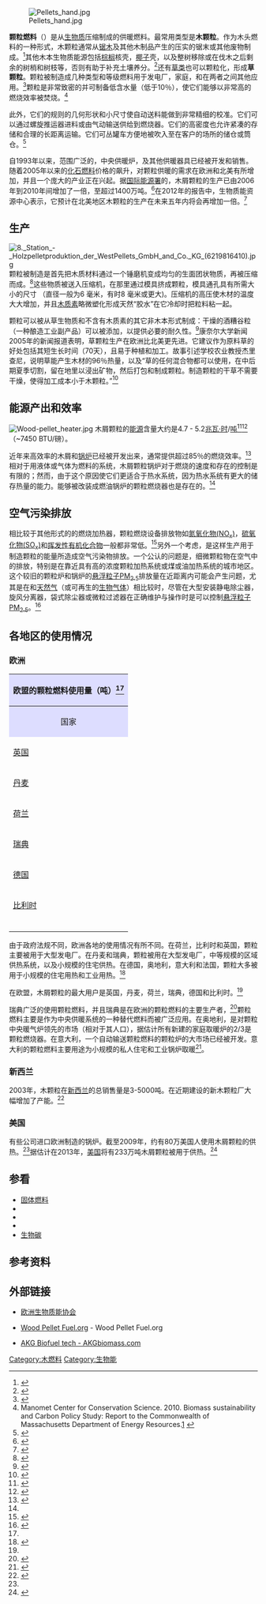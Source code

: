 [[File:Pellets_hand.jpg|thumb]]

'''颗粒燃料'''（{{lang-en|Pellet fuel}}）是从[[生物质|生物质]]压缩制成的供暖燃料。最常用类型是'''木颗粒'''。作为木头燃料的一种形式，木颗粒通常从[[锯木厂|锯木]]及其他木制品产生的压实的锯末或其他废物制成。<ref>{{cite web|title=What are pellets|url=http://pelletheat.org/pellets/what-are-pellets/|publisher=Pellet Fuels Institute|accessdate=7 November 2011|deadurl=yes|archiveurl=https://web.archive.org/web/20111121213851/http://pelletheat.org/pellets/what-are-pellets/|archivedate=2011年11月21日}}</ref>其他木本生物质能源包括[[棕榈|棕榈]]核壳，[[椰子|椰子]]壳，以及整树移除或在伐木之后剩余的树梢和树枝等，否则有助于补充土壤养分。<ref>{{cite web|last=Wood Pellets from PKS and Coconut Shell|title=Wood Pellets from PKS and Coconut Shell|url=http://www.supremecarbon.com/wood.htm|accessdate=13 January 2013}}</ref>还有[[禾本科|草类]]也可以颗粒化，形成'''草颗粒'''。颗粒被制造成几种类型和等级燃料用于发电厂，家庭，和在两者之间其他应用。<ref name=Alakangas>{{cite web|last=Alakangas|first=Eija|title=European pellet standards|url=http://www.eubia.org/uploads/media/VTT_Eija_Alakangas-_01.pdf|accessdate=11 December 2011|date=18 November 2009|deadurl=yes|archiveurl=https://web.archive.org/web/20111216080401/http://www.eubia.org/uploads/media/VTT_Eija_Alakangas-_01.pdf|archivedate=2011年12月16日}}</ref>颗粒是非常致密的并可制备低含水量（低于10％），使它们能够以非常高的燃烧效率被焚烧。<ref name="Manomet">Manomet Center for Conservation Science. 2010. Biomass sustainability and Carbon Policy Study: Report to the Commonwealth of Massachusetts Department of Energy Resources.[http://www.manomet.org/sites/manomet.org/files/Manomet_Biomass_Report_Full_LoRez.pdf] {{Wayback|url=http://www.manomet.org/sites/manomet.org/files/Manomet_Biomass_Report_Full_LoRez.pdf |date=20180108120416 }}</ref>

此外，它们的规则的几何形状和小尺寸使自动送料能做到非常精细的校准。它们可以通过螺旋推运器进料或由气动输送供给到燃烧器。它们的高密度也允许紧凑的存储和合理的长距离运输。它们可丛罐车方便地被吹入至在客户的场所的储仓或筒仓。<ref name=pellets101>{{cite web|title=Wood Pellet Central-Heating Solution for Homeowners and Small Industry|url=http://www.mywoodpelletsolution.com/overview/|publisher=MY WOOD PELLET SOLUTION|accessdate=30 December 2011|deadurl=yes|archiveurl=https://web.archive.org/web/20120123051857/http://www.mywoodpelletsolution.com/overview/|archivedate=2012年1月23日}}</ref>

自1993年以来，范围广泛的{{link-en|颗粒炉|Pellet stove}}，中央供暖炉，及其他供暖器具已经被开发和销售。{{Citation needed|date=August 2011}} 随着2005年以来的[[化石燃料|化石燃料]]价格的飙升，对颗粒供暖的需求在欧洲和北美有所增加，并且一个庞大的产业正在兴起。据[[国际能源署|国际能源署]]的{{link-en|任务40工作组|Task 40}}，木屑颗粒的生产已由2006年到2010年间增加了一倍，至超过1400万吨。<ref name=Task40Dec2011>{{cite web|last=Cocchi|first=Maurizio|title=Global Wood Pellet Industry Market and Trade Study|url=http://www.bioenergytrade.org/downloads/t40-global-wood-pellet-market-study_final.pdf|publisher=IEA Task 40|accessdate=1 June 2012|date=December 2011|deadurl=yes|archiveurl=https://web.archive.org/web/20120425012240/http://www.bioenergytrade.org/downloads/t40-global-wood-pellet-market-study_final.pdf|archivedate=2012年4月25日}}</ref>在2012年的报告中，生物质能资源中心表示，它预计在北美地区木颗粒的生产在未来五年内将会再增加一倍。<ref>{{cite web|last=Frederick|first=Paul|title=2012 VT Wood Chip & Pellet Heating Conference|url=http://www.biomasscenter.org/images/stories/2012prez_frederick.pdf|publisher=Biomass Energy Resource Center|accessdate=23 January 2012}}</ref>

== 生产 ==
[[File:8._Station_-_Holzpelletproduktion_der_WestPellets_GmbH_and_Co._KG_(6219816410).jpg|thumbnail]]
颗粒被制造是首先把木质材料通过一个锤磨机变成均匀的生面团状物质，再被压缩而成。<ref>{{cite web|last=Fuller|first=Ron|title=Pelleting Process|url=http://bioenergy.illinois.edu/news/biomass/06Fuller_cpm.pdf|publisher=University of Illinois|accessdate=8 December 2011|deadurl=yes|archiveurl=https://web.archive.org/web/20100718052854/http://www.bioenergy.illinois.edu/news/biomass/06Fuller_cpm.pdf|archivedate=2010-07-18}}</ref>这些物质被送入压缩机，在那里通过模具挤成颗粒，模具通孔具有所需大小的尺寸 （直径一般为6 毫米，有时8 毫米或更大)。压缩机的高压使木材的温度大大增加，并且[[木质素|木质素]]略微塑化形成天然“胶水”在它冷却时把粒料粘一起。

颗粒可以被从草生物质和不含有木质素的其它非木本形式制成：干燥的酒糟谷粒（一种酿造工业副产品）可以被添加，以提供必要的耐久性。<ref>{{cite web|last=Steelhammer|first=Rick|title=A penchant for pellets|url=http://wvgazette.com/News/201202040036|publisher=The Charleston Gazette|accessdate=11 February 2012}}</ref>康奈尔大学新闻2005年的新闻报道表明，草颗粒生产在欧洲比北美更先进。它建议作为原料草的好处包括其短生长时间（70天），且易于种植和加工。故事引述学校农业教授杰里查尼，说明草能产生木材的96％热量，以及“草的任何混合物都可以使用，在中后期夏季切割，留在地里以浸出矿物，然后打包和制成颗粒。制造颗粒的干草不需要干燥，使得加工成本小于木颗粒。”<ref>{{Cite web |url=http://www.news.cornell.edu/stories/march05/grass.fuel.ssl.html |title=存档副本 |accessdate=2014-12-14 |archive-date=2012-08-19 |archive-url=https://web.archive.org/web/20120819052854/http://www.news.cornell.edu/stories/March05/grass.fuel.ssl.html |dead-url=no }}</ref>

== 能源产出和效率 ==
[[File:Wood-pellet_heater.jpg|thumb]]
木屑颗粒的[[能源|能源]]含量大约是4.7 - 5.2[[千瓦·時|兆瓦·时]]/[[吨|吨]]<ref>{{cite web|url= http://www.biomassenergycentre.org.uk/portal/page?_pageid=75,59188&_dad=portal&_schema=PORTAL|title= Fuel prices per kWh (excluding VAT)|access-date= 2014-02-25|archive-url= https://web.archive.org/web/20131203040807/http://www.biomassenergycentre.org.uk/portal/page?_pageid=75,59188&_dad=portal&_schema=PORTAL#|archive-date= 2013-12-03|dead-url= yes}}</ref><ref name=BERC-pellets>{{cite web|last=Sherman|first=Adam|title=Pellet Fuel Quality, Delivery, and Storage|url=http://www.biomasscenter.org/images/stories/2012prez_sherman.pdf|work=2012 Vermont Woodchip and Pellet Heating Conference|publisher=Biomass Energy Resource Center|accessdate=23 January 2012|date=16 January 2012|quote=PFI min std is 8000 BTU/lb => 5.2 MWh/t}}</ref>（~7450 BTU/磅）。

近年来高效率的木屑{{link-en|颗粒炉|Pellet stove}}和[[锅炉|锅炉]]已经被开发出来，通常提供超过85％的燃烧效率。<ref>{{cite web|title=The Case for Pellets|url=http://www.biomasscenter.org/images/stories/2012prez_bissex.pdf|work=2012 VT Wood Chip & Pellet Heating Conference|accessdate=23 January 2012}}</ref>相对于用液体或气体为燃料的系统，木屑颗粒锅炉对于燃烧的速度和存在的控制是有限的；然而，由于这个原因使它们更适合于热水系统，因为热水系统有更大的储存热量的能力。{{Citation needed|date=August 2011}}能够被改装成燃油锅炉的颗粒燃烧器也是存在的。<ref name=pellets101 />

==空气污染排放==
相比较于其他形式的的燃烧加热器，颗粒燃烧设备排放物如[[氮氧化物|氮氧化物(NO<sub>x</sub>)]]，[[二氧化硫|硫氧化物(SO<sub>x</sub>)]]和[[挥发性有机化合物|挥发性有机化合物]]一般都非常低。<ref name=CU2009>{{cite web|title=Buyer's guide to pellet- and wood-burning stoves The pros, cons and costs vs. natural gas, oil, and coal|url=http://www.consumerreports.org/cro/appliances/heating-cooling-and-air/wood-stoves/buyers-guide-to-pellet-and-wood-burning-stoves-1-07/overview/0701_pellet-stove.htm|publisher=Consumer Reports|accessdate=8 December 2011|date=August 2009}}</ref>另外一个考虑，是这样生产用于制造颗粒的能量所造成空气污染物排放。一个公认的问题是，细微颗粒物在空气中的排放，特别是在靠近具有高的浓度颗粒加热系统或煤或油加热系统的城市地区。这个较旧的颗粒炉和锅炉的[[悬浮粒子|悬浮粒子PM<sub>2.5</sub>]]排放量在近距离内可能会产生问题，尤其是在和[[天然气|天然气]]（或可再生的[[生物气体|生物气体]]）相比较时，尽管在大型安装静电除尘器，旋风分离器，袋式除尘器或微粒过滤器在正确维护与操作时是可以控制[[悬浮粒子|悬浮粒子PM<sub>2.5</sub>]]。<ref name=BERC10>{{cite web|title=BERC at 10 Years & 2011 Annual Report|url=http://www.biomasscenter.org/images/stories/BERC_2010_annual_report.pdf|publisher=Biomass Energy Resource Center|accessdate=23 January 2012}}</ref>

== 各地区的使用情况 ==
===欧洲===
{| class="wikitable" style="float: right;; margin-left: 10px"
! colspan="5" align=center style="background-color: #ddf;" | 欧盟的颗粒燃料使用量（吨）<ref name=IHB2013 />
|-
! style="background-color: #ddf;" | 国家
! style="background-color: #ddf;" | 2013年
|-----
| align=left | [[英国|英国]] || align="right" | 4 540 000
|-----
| align=left | [[丹麦|丹麦]] || align="right" | 2 500 000
|-----
| align=left | [[荷兰|荷兰]] || align="right" | 2 000 000
|-----
| align=left | [[瑞典|瑞典]] || align="right" | 1 650 000
|-----
| align=left | [[德国|德国]] || align="right" | 1 600 000
|-----
| align=left | [[比利时|比利时]] || align="right" | 1 320 000
|-----
| colspan=2 align=left |<small> </small>
|}
由于政府法规不同，欧洲各地的使用情况有所不同。在荷兰，比利时和英国，颗粒主要被用于大型发电厂。在丹麦和瑞典，颗粒被用在大型发电厂，中等规模的区域供热系统，以及小规模的住宅供热。在德国，奥地利，意大利和法国，颗粒大多被用于小规模的住宅用热和工业用热。<ref name=IHB2013>{{cite web|title=Main pellet consumers in Europe|url=http://www.ihb.de/wood/news/Pellet_consumers_Europe_33987.html|publisher=IHB|accessdate=14 September 2013|date=September 2, 2013}}</ref>

在欧盟，木屑颗粒的最大用户是英国，丹麦，荷兰，瑞典，德国和比利时。<ref name=IHB2013 />

瑞典广泛的使用颗粒燃料，并且瑞典是在欧洲的颗粒燃料的主要生产者，<ref name="Selkimäki M., Mola-Yudego, B., Röser D, Prinz R, Sikanen L. 2010 3068–3075">{{cite journal | title = Present and future trends in pellet markets, raw materials, and supply logistics in Sweden and Finland | journal = Renewable and Sustainable Energy Reviews | volume = 14 | issue = 9 | pages = 3068–3075 | year =2010 | url = | format = PDF | accessdate = 2013-11-01 | doi = 10.1016/j.rser.2010.06.009 | author = Selkimäki M., Mola-Yudego, B., Röser D, Prinz R, Sikanen L.}}</ref>颗粒燃料主要是作为中央供暖系统的一种替代燃料而被广泛应用。在奥地利，是对颗粒中央暖气炉领先的市场（相对于其人口），据估计所有新建的家庭取暖炉的2/3是颗粒燃烧器。在意大利，一个自动输送颗粒燃料的颗粒炉的大市场已经被开发。意大利的颗粒燃料主要用途为小规模的私人住宅和工业锅炉取暖<ref name="IHB">{{Cite news
|work = IHB
|publisher = Fordaq S.A.
|title = Main pellet consumers in Europe
|url = http://www.fordaq.com/fordaq/news/Pellet_consumers_Europe_33987.html
|date = 3 September 2013
|accessdate = 2016-01-02
|archive-date = 2014-08-08
|archive-url = https://web.archive.org/web/20140808051141/http://www.fordaq.com/fordaq/news/Pellet_consumers_Europe_33987.html
|dead-url = yes
}}</ref>。

===新西兰===
2003年，木颗粒在[[新西兰|新西兰]]的总销售量是3-5000吨。在近期建设的新木颗粒厂大幅增加了产能。<ref>{{cite web|last=Nielsen|first=S|coauthors=George A. Estcourt and Carolyn J. Hodgson|title=New Bioenergy options for New Zealand – an evaluation of wood pellet opportunities|publisher=Forest Research|date=October 2004|url=http://www.eeca.govt.nz/eeca-library/renewable-energy/bioenergy/report/new-bioenergy-options-for-nz-04.pdf|accessdate=2008-10-17|deadurl=yes|archiveurl=https://web.archive.org/web/20081014021600/http://eeca.govt.nz/eeca-library/renewable-energy/bioenergy/report/new-bioenergy-options-for-nz-04.pdf|archivedate=2008-10-14}} </ref>

===美国===
有些公司进口欧洲制造的锅炉。截至2009年，约有80万美国人使用木屑颗粒的供热。<ref name=CU2009 />据估计在2013年，[[美国|美国]]将有233万吨木屑颗粒被用于供热。<ref name=BioMag2013>{{cite web|last=Retka Schill|first=Sue|title=PFI conference: Continued growth expected in pellet market|url=http://biomassmagazine.com/articles/9276/pfi-conference-continued-growth-expected-in-pellet-market|publisher=Biomass Magazine|accessdate=16 September 2013|date=July 31, 2013|archive-date=2013-08-28|archive-url=https://web.archive.org/web/20130828060746/http://www.biomassmagazine.com/articles/9276/pfi-conference-continued-growth-expected-in-pellet-market|dead-url=yes}}</ref>

== 参看 ==
{{Portal box|能源|可再生能源}}
* [[固体燃料|固体燃料]]
* {{link-en|颗粒机|Pellet mill}}
* {{link-en|颗粒炉|Pellet stove}}
* {{link-en|木片|Woodchips}}
* [[生物碳|生物碳]]

== 参考资料 ==
{{Reflist|2}}

== 外部链接 ==
*{{En}} [http://www.aebiom.org/  欧洲生物质能协会] {{Wayback|url=http://www.aebiom.org/ |date=20080511170116 }}
*{{En}} [http://www.woodpelletfuel.org Wood Pellet Fuel.org] - Wood Pellet Fuel.org
*{{En}} [http://www.akgbiomass.com AKG Biofuel tech - AKGbiomass.com]

{{生物能源}}
{{木制品}}

[[Category:木燃料|Category:木燃料]]
[[Category:生物能|Category:生物能]]